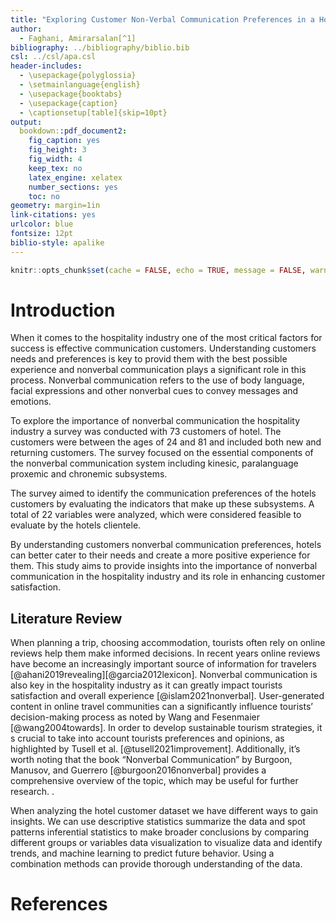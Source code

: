 ```yaml
---
title: "Exploring Customer Non-Verbal Communication Preferences in a Hotel"
author: 
  - Faghani, Amirarsalan[^1]
bibliography: ../bibliography/biblio.bib
csl: ../csl/apa.csl
header-includes:
  - \usepackage{polyglossia}
  - \setmainlanguage{english}
  - \usepackage{booktabs}
  - \usepackage{caption} 
  - \captionsetup[table]{skip=10pt}
output:
  bookdown::pdf_document2:
    fig_caption: yes
    fig_height: 3
    fig_width: 4
    keep_tex: no
    latex_engine: xelatex
    number_sections: yes
    toc: no
geometry: margin=1in
link-citations: yes
urlcolor: blue
fontsize: 12pt
biblio-style: apalike
---
```

```r
knitr::opts_chunk$set(cache = FALSE, echo = TRUE, message = FALSE, warning = FALSE)
```

<!-- ======================================================================= -->
<!-- ============================== FOOTNOTES ============================== -->
<!-- ======================================================================= -->
[^1]: 21080056, [Github Repo](https://github.com/amirarsalanfgh/midterm1.git)








# Introduction


When it comes to the hospitality industry one of the most critical factors for success is effective communication  customers. Understanding customers  needs and preferences is key to provid them with the best possible experience and nonverbal communication plays a significant role in this process. Nonverbal communication refers to the use of body language, facial expressions and other nonverbal cues to convey messages and emotions.

To explore the importance of nonverbal communication the hospitality industry a survey was conducted with 73 customers of hotel. The customers were between the ages of 24 and 81 and included both new and returning customers. The survey focused on the essential components of the nonverbal communication system including kinesic, paralanguage proxemic and chronemic subsystems.

The survey aimed to identify the communication preferences of the hotels customers by evaluating the indicators that make up these subsystems. A total of 22 variables were analyzed, which were considered feasible to evaluate by the hotels clientele.

By understanding customers  nonverbal communication preferences, hotels can better cater to their needs and create a more positive experience for them. This study aims to provide insights into the importance of nonverbal communication in the hospitality industry and its role in enhancing customer satisfaction.



## Literature Review

When planning a trip, choosing accommodation, tourists often rely on online reviews help them make informed decisions. In recent years online reviews have become an increasingly important source of information for travelers [@ahani2019revealing][@garcia2012lexicon]. Nonverbal communication is also key in the hospitality industry as it can greatly impact tourists satisfaction and overall experience [@islam2021nonverbal]. User-generated content in online travel communities can a significantly influence tourists' decision-making process as noted by Wang and Fesenmaier [@wang2004towards]. In order to develop sustainable tourism strategies, it s crucial to take into account tourists  preferences and opinions, as highlighted by Tusell et al. [@tusell2021improvement]. Additionally, it's worth noting that the book "Nonverbal Communication" by Burgoon, Manusov, and Guerrero [@burgoon2016nonverbal] provides a comprehensive overview of the topic, which may be useful for further research.
.

When analyzing the hotel customer dataset we have different ways to gain insights. We can use descriptive statistics summarize the data and spot patterns inferential statistics to make broader conclusions by comparing different groups or variables data visualization to visualize  data and identify trends, and machine learning to predict future behavior. Using a combination methods can provide  thorough understanding of the data.





\newpage
# References {#references}
<div id="refs"></div>

